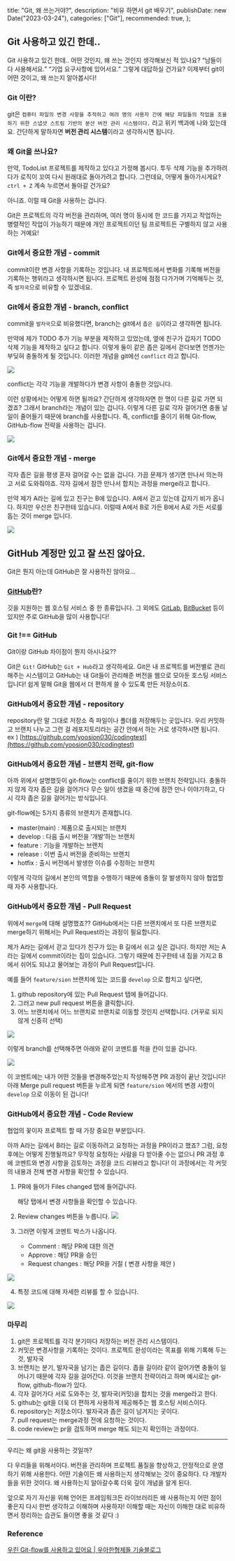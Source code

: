   title: "Git, 왜 쓰는거야?",
  description: "비유 하면서 git 배우기",
  publishDate: new Date("2023-03-24"),
  categories: ["Git"],
  recommended: true,
};

<PostHeader post={metadata} />

## Git 사용하고 있긴 한데..

Git 사용하고 있긴 한데.. 어떤 것인지, 왜 쓰는 것인지 생각해보신 적 있나요?
“남들이 다 사용해서요.” “기업 요구사항에 있어서요.” 그렇게 대답하실 건가요? 이제부터 git이 어떤 것이고, 왜 쓰는지 알아봅시다!

### Git 이란?

git은 `컴퓨터 파일의 변경 사항을 추적하고 여려 명의 사용자 간에 해당 파일들의 작업을 조율하기 위한 스냅샷 스트림 기반의 분산 버전 관리 시스템이다.` 라고 위키 백과에 나와 있는데요.
간단하게 말하자면 <strong>버전 관리 시스템</strong>이라고 생각하시면 됩니다.

### 왜 Git을 쓰나요?

만약, TodoList 프로젝트를 제작하고 있다고 가정해 봅시다.
투두 삭제 기능을 추가하려다가 로직이 꼬여 다시 원래대로 돌아가려고 합니다. 그런데요, 어떻게 돌아가시게요? `ctrl + Z` 계속 누르면서 돌아갈 건가요?

아니죠. 이럴 때 Git을 사용하는 겁니다.

Git은 프로젝트의 각각 버전을 관리하며, 여러 명이 동시에 한 코드를 가지고 작업하는 병렬적인 작업이 가능하기 때문에 개인 프로젝트이던 팀 프로젝트든 구별하지 않고 사용하는 거예요!

### Git에서 중요한 개념 - commit

commit이란 변경 사항을 기록하는 것입니다. 내 프로젝트에서 변화를 기록해 버전을 기록하는 행위라고 생각하시면 됩니다. 프로젝트 완성에 점점 다가가며 기억해두는 것, 즉 `발자국`으로 비유할 수 있겠네요.

### Git에서 중요한 개념 - branch, conflict

commit을 `발자국`으로 비유했다면, branch는 git에서 `좁은 길`이라고 생각하면 됩니다.

만약에 제가 TODO 추가 기능 부분을 제작하고 있었는데, 옆에 친구가 갑자기 TODO 삭제 기능을 제작하고 싶다고 합니다. 이렇게 둘이 같은 좁은 길에서 걷다보면 언젠가는 부딪혀 충돌하게 될 것입니다.
이러한 개념을 git에선 `conflict` 라고 합니다.

![](https://velog.velcdn.com/images/yoosion030/post/4eeda5c8-c941-40e6-a8e6-655c067e94c2/image.png)

conflict는 각각 기능을 개발하다가 변경 사항이 충돌한 것입니다.

이런 상황에서는 어떻게 하면 될까요? 간단하게 생각하자면 한 명이 다른 길로 가면 되겠죠?
그래서 branch라는 개념이 있는 겁니다. 이렇게 다른 길로 각자 걸어가면 충돌 날 일이 줄어들기 때문에 branch를 사용합니다. 즉, conflict를 줄이기 위해 Git-flow, GitHub-flow 전략을 사용하는 겁니다.

![](https://velog.velcdn.com/images/yoosion030/post/7282ef09-e30d-451c-a593-f5ab2c4af1a7/image.png)

### Git에서 중요한 개념 - merge

각자 좁은 길을 평생 혼자 걸어갈 수는 없을 겁니다. 가끔 문제가 생기면 만나서 의논하고 서로 도와줘야죠. 각자 길에서 잠깐 만나서 합치는 과정을 merge라고 합니다.

만약 제가 A라는 길에 있고 친구는 B에 있습니다. A에서 걷고 있는데 갑자기 비가 옵니다.
하지만 우산은 친구한테 있습니다. 이럴때 A에서 B로 가든 B에서 A로 가든 서로를 돕는 것이 merge 입니다.

![](https://velog.velcdn.com/images/yoosion030/post/b4356bb7-acdd-40f7-b491-c1e9b75cd4cd/image.png)

## GitHub 계정만 있고 잘 쓰진 않아요.

Git은 뭔지 아는데 GitHub은 잘 사용하진 않아요…

### [GitHub](https://github.com/)란?

깃을 지원하는 웹 호스팅 서비스 중 한 종류입니다. 그 외에도 [GitLab](https://about.gitlab.com/), [BitBucket](https://bitbucket.org/) 등이 있지만 주로 GitHub을 많이 사용합니다!

### Git !== GitHub

Git이랑 GitHub 차이점이 뭔지 아시나요??

Git은 `Git!` GitHub는 `Git + Hub`라고 생각하세요. Git은 내 프로젝트를 버전별로 관리해주는 시스템이고 GitHub는 내 Git들이 관리해준 버전을 웹으로 모아둔 호스팅 서비스입니다! 쉽게 말해 Git을 웹에서 더 편하게 쓸 수 있도록 만든 저장소이죠.

### GitHub에서 중요한 개념 - repository

repository란 말 그대로 저장소 즉 파일이나 폴더를 저장해두는 곳입니다. 우리 커밋하고 브랜치 나누고 그런 걸 레포지토리라는 공간 안에서 하는 거로 생각하시면 됩니다.
ex ) [https://github.com/yoosion030/codingtest](https://github.com/yoosion030/codingtest)

### GitHub에서 중요한 개념 - 브랜치 전략, git-flow

아까 위에서 설명했듯이 git-flow는 conflict를 줄이기 위한 브랜치 전략입니다. 충돌하지 않게 각자 좁은 길을 걸어가다 무슨 일이 생겼을 때 중간에 잠깐 만나 이야기하고, 다시 각자 좁은 길을 걸어가는 방식입니다.

git-flow에는 5가지 종류의 브랜치가 존재합니다.

- master(main) : 제품으로 출시되는 브랜치
- develop : 다음 출시 버전을 ‘개발’하는 브랜치
- feature : 기능을 개발하는 브랜치
- release : 이번 출시 버전을 준비하는 브랜치
- hotfix : 출시 버전에서 발생한 이슈를 수정하는 브랜치

이렇게 각각의 길에서 본인의 역할을 수행하기 때문에 충돌이 잘 발생하지 않아 협업할 때 자주 사용합니다.

### GitHub에서 중요한 개념 - Pull Request

위에서 `merge`에 대해 설명했죠?? GitHub에서는 다른 브랜치에서 또 다른 브랜치로 merge하기 위해서는 Pull Request라는 과정이 필요합니다.

제가 A라는 길에서 걷고 있다가 친구가 있는 B 길에서 쉬고 싶은 겁니다. 하지만 저는 A라는 길에서 commit이라는 짐이 있습니다. 그렇기 때문에 친구한테 내 짐을 가지고 B에서 쉬어도 되냐고 물어보는 과정이 Pull Request입니다.

예를 들어 `feature/sion` 브랜치에 있는 코드를 `develop` 으로 합치고 싶다면,

1. github repository에 있는 Pull Request 탭에 들어갑니다.
2. 그러고 new pull request 버튼을 클릭합니다.
3. 어느 브랜치에서 어느 브랜치로 브랜치로 이동할 것인지 선택합니다. (거꾸로 되지 않게 신중히 선택)

![](https://velog.velcdn.com/images/yoosion030/post/604b41f7-63c2-4256-8cea-62aeac1edf88/image.png)

이렇게 branch를 선택해주면 아래와 같이 코멘트를 적을 칸이 있을 겁니다.

![](https://velog.velcdn.com/images/yoosion030/post/2647691d-eb85-4544-b62a-3a1e2fa9cab3/image.png)

이 코멘트에는 내가 어떤 것들을 변경해주었는지 작성해주면 PR 과정이 끝난 것입니다! 아래 Merge pull request 버튼을 누르게 되면 `feature/sion` 에서의 변경 사항이 `develop` 으로 이동이 된 겁니다!

### GitHub에서 중요한 개념 - Code Review

협업의 꽃이자 프로젝트 할 때 가장 중요한 부분입니다.

아까 A라는 길에서 B라는 길로 이동하려고 요청하는 과정을 PR이라고 했죠? 그럼, 요청 후에는 어떻게 진행될까요? 무작정 요청하는 사람을 다 받아줄 수는 없으니 PR 과정 후에 코멘트와 변경 사항을 검토하는 과정을 코드 리뷰라고 합니다! 이 과정에서는 각 커밋의 내용과 전체 변경 사항을 확인할 수 있습니다.

1. PR에 들어가 Files changed 탭에 들어갑니다.

   해당 탭에서 변경 사항들을 확인할 수 있습니다.

2. Review changes 버튼을 누릅니다.
   ![](https://velog.velcdn.com/images/yoosion030/post/d048ec90-dcb4-4126-a6d6-df8e2353c20f/image.png)

3. 그러면 이렇게 코멘트 박스가 나옵니다.
   - Comment : 해당 PR에 대한 의견
   - Approve : 해당 PR을 승인
   - Request changes : 해당 PR을 거절 ( 변경 사항을 제안 )

![](https://velog.velcdn.com/images/yoosion030/post/8fe03f41-d71b-4752-a6c1-fb54f571d062/image.png)

4. 특정 코드에 대해 자세한 리뷰를 할 수 있습니다.

![](https://velog.velcdn.com/images/yoosion030/post/ed494c37-6abe-4097-9c9c-ddb10ea5b06b/image.png)

### 마무리

1. git은 프로젝트를 각각 분기마다 저장하는 버전 관리 시스템이다.
2. 커밋은 변경사항을 기록하는 것이다. 프로젝트 완성이라는 목표를 위해 기록해 두는 것, 발자국
3. 브랜치는 분기, 발자국을 남기는 좁은 길이다. 좁을 길이라 같이 걸어가면 충돌이 일어나기 때문에 각자 길을 걸어간다. 이것을 브랜치 전략이라고 하며 예시로는 git-flow, github-flow가 있다.
4. 각자 걸어가다 서로 도와주는 것, 발자국(커밋)을 합치는 것을 merge라고 한다.
5. github는 git을 더욱 더 편하게 사용하게 제공해주는 웹 호스팅 서비스이다.
6. repository는 저장소이다. 발자국과 좁은 길이 남겨지는 곳이다.
7. pull request는 merge과정 전에 요청하는 것이다.
8. code review는 pr을 검토하며 merge 해도 되는지 확인하는 과정이다.

---

우리는 왜 git을 사용하는 것일까?

다 우리들을 위해서이다. 버전을 관리하며 프로젝트 품질을 향상하고, 안정적으로 운영하기 위해 사용한다. 어떤 기술이든 왜 사용하는지 생각해보는 것이 중요하다. 다 개발자들을 위한 것이다. 왜 사용하는지 알아갈수록 더욱 깊이 개념을 알게 된다.

앞으로 자기 자신을 위해 언어든 프레임워크든 라이브러리든 왜 사용하는지 어떤 점이 좋은지 다시 한번 생각하고 이해하며 사용하자! 이해할 때는 자신이 이해한 대로 비유하면서 정리하는 습관도 들이면 좋을 것 같다 :)

### Reference

[우린 Git-flow를 사용하고 있어요 | 우아한형제들 기술블로그](https://techblog.woowahan.com/2553/)

<RelationPostList post={metadata} />

